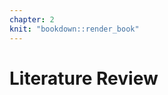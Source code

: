 ```yaml
---
chapter: 2
knit: "bookdown::render_book"
---
```


# Literature Review {#ch:literature}

\includepdf[pages = {1-33}, scale=1]{literature.pdf}
